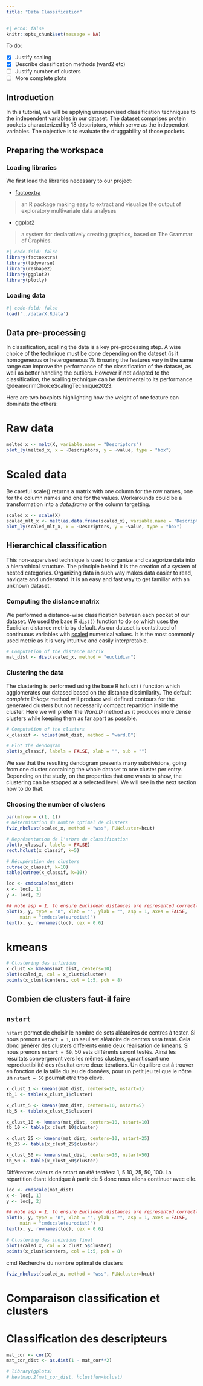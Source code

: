 ```yaml
---
title: "Data Classification"
---
```


```r
#| echo: false
knitr::opts_chunk$set(message = NA)
```

To do:

- [x] Justify scaling  
- [x] Describe classification methods (ward2 etc)  
- [ ] Justify number of clusters  
- [ ] More complete plots

## Introduction

In this tutorial, we will be applying unsupervised classification techniques to
the independent variables in our dataset. The dataset comprises protein pockets
characterized by 18 descriptors, which serve as the independent variables. The
objective is to evaluate the druggability of those pockets.

## Preparing the workspace

### Loading libraries

We first load the libraries necessary to our project:

- [factoextra](https://rpkgs.datanovia.com/factoextra/index.html)  

> an R package making easy to extract and visualize the output of exploratory
> multivariate data analyses

- [ggplot2](https://ggplot2.tidyverse.org/)

> a system for declaratively creating graphics, based on The Grammar of
> Graphics.

```r
#| code-fold: false
library(factoextra)
library(tidyverse)
library(reshape2)
library(ggplot2)
library(plotly)
```

### Loading data

```r
#| code-fold: false
load('../data/X.Rdata')
```

## Data pre-processing

In classification, scalling the data is a key pre-processing step. A wise choice
of the technique must be done depending on the dateset (is it homogeneous or
heterogeneous ?). Ensuring the features vary in the same range can improve the
performance of the classification of the dataset, as well as better handling the
outliers. However if not adapted to the classification, the scalling technique
can be detrimental to its performance @deamorimChoiceScalingTechnique2023.

Here are two boxplots highlighting how the weight of one feature can dominate
the others:

::: {.panel-tabset}

# Raw data

```r
melted_x <- melt(X, variable.name = "Descriptors")
plot_ly(melted_x, x = ~Descriptors, y = ~value, type = "box")
```

# Scaled data

::: {.callout-warning}
Be careful scale() returns a matrix with one column for the row names, one for 
the column names and one for the values. Workarounds could be a transformation 
into a *data.frame* or the column targetting.
:::

```r
scaled_x <- scale(X)
scaled_mlt_x <- melt(as.data.frame(scaled_x), variable.name = "Descriptors")
plot_ly(scaled_mlt_x, x = ~Descriptors, y = ~value, type = "box")
```

:::

## Hierarchical classification

This non-supervised technique is used to organize and categorize data into a
hierarchical structure. The principle behind it is the creation of a system of
nested categories. Organizing data in such way makes data easier to read,
navigate and understand. It is an easy and fast way to get familiar with an
unknown dataset.

### Computing the distance matrix

We performed a distance-wise classification between each pocket of our dataset.
We used the base R `dist()` function to do so which uses the Euclidian distance
metric by default. As our dataset is contstitued of continuous variables with
[scaled]{style="text-decoration: underline;"} numerical values. It is the most
commonly used metric as it is very intuitive and easily interpretable.  

```r
# Computation of the distance matrix
mat_dist <- dist(scaled_x, method = "euclidian")
```

### Clustering the data

The clustering is performed using the base R `hclust()` function which
agglomerates our datased based on the distance dissimilarity. The default
*complete linkage* method will produce well defined contours for the generated
clusters but not necessarily compact repartition inside the cluster. Here we
will prefer the *Ward.D* method as it produces more dense clusters while keeping
them as far apart as possible.

```r
# Computation of the clusters
x_classif <- hclust(mat_dist, method = "ward.D")

# Plot the dendogram
plot(x_classif, labels = FALSE, xlab = "", sub = "")
```

We see that the resulting dendogram presents many subdivisions, going from one cluster containing the whole dataset to one cluster per entry. Depending on the study, on the properties that one wants to show, the clustering can be stopped at a selected level. We will see in the next section how to do that.

### Choosing the number of clusters

```r
par(mfrow = c(1, 1))
# Détermination du nombre optimal de clusters
fviz_nbclust(scaled_x, method = "wss", FUNcluster=hcut)

# Représentation de l'arbre de classification
plot(x_classif, labels = FALSE)
rect.hclust(x_classif, k=5)

# Récupération des clusters
cutree(x_classif, k=10)
table(cutree(x_classif, k=10))
```

```r
loc <- cmdscale(mat_dist)
x <- loc[, 1]
y <- loc[, 2]

## note asp = 1, to ensure Euclidean distances are represented correctly
plot(x, y, type = "n", xlab = "", ylab = "", asp = 1, axes = FALSE,
     main = "cmdscale(eurodist)")
text(x, y, rownames(loc), cex = 0.6)
```

# kmeans

```r
# Clustering des infividus
x_clust <- kmeans(mat_dist, centers=10)
plot(scaled_x, col = x_clust$cluster)
points(x_clust$centers, col = 1:5, pch = 8)
```

## Combien de clusters faut-il faire

## `nstart`

`nstart` permet de choisir le nombre de sets aléatoires de centres à tester. Si nous prenons `nstart = 1`, un seul set aléatoire de centres sera testé. Cela donc générer des clusters différents entre deux réalisation de kmeans. Si nous prenons `nstart = 50`, 50 sets différents seront testés. Ainsi les résultats convergeront vers les mêmes clusters, garantissant une reproductibilité des résultat entre deux itérations. Un équilibre est à trouver en fonction de la taille du jeu de données, pour un petit jeu tel que le nôtre un `nstart = 50` pourrait être trop élevé.


```r
x_clust_1 <- kmeans(mat_dist, centers=10, nstart=1)
tb_1 <- table(x_clust_1$cluster)

x_clust_5 <- kmeans(mat_dist, centers=10, nstart=5)
tb_5 <- table(x_clust_5$cluster)

x_clust_10 <- kmeans(mat_dist, centers=10, nstart=10)
tb_10 <- table(x_clust_10$cluster)

x_clust_25 <- kmeans(mat_dist, centers=10, nstart=25)
tb_25 <- table(x_clust_25$cluster)

x_clust_50 <- kmeans(mat_dist, centers=10, nstart=50)
tb_50 <- table(x_clust_50$cluster)
```

Différentes valeurs de nstart on été testées: 1, 5 10, 25, 50, 100. La répartition étant identique à partir de 5 donc nous allons continuer avec elle.

```r
loc <- cmdscale(mat_dist)
x <- loc[, 1]
y <- loc[, 2]

## note asp = 1, to ensure Euclidean distances are represented correctly
plot(x, y, type = "n", xlab = "", ylab = "", asp = 1, axes = FALSE,
     main = "cmdscale(eurodist)")
text(x, y, rownames(loc), cex = 0.6)
```

```r
# Clustering des individus final
plot(scaled_x, col = x_clust_5$cluster)
points(x_clust$centers, col = 1:5, pch = 8)
```
cmd
Recherche du nombre optimal de clusters

```r
fviz_nbclust(scaled_x, method = "wss", FUNcluster=hcut)
```

# Comparaison classification et clusters

# Classification des descripteurs

```r
mat_cor <- cor(X)
mat_cor_dist <- as.dist(1 - mat_cor**2)
```

```r
# library(gplots)
# heatmap.2(mat_cor_dist, hclustfun=hclust)
```